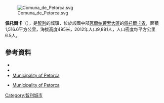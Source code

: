 [[Image:Comuna_de_Petorca.svg|right]]

'''佩托爾卡'''（{{lang-es|Petorca}}），是[[智利|智利]]的城鎮，位於該國中部[[瓦爾帕萊索大區|瓦爾帕萊索大區]]的[[佩托爾卡省|佩托爾卡省]]，面積1,516.6平方公里，海拔高度495米，2012年人口9,881人，人口密度每平方公里6.5人。

{{Coord|32|15|5|S|70|55|53|W|display=title}}

==參考資料==
*{{Cite web|url=http://www.municipalidadpetorca.cl/|title=Municipality of Petorca|accessdate=28 July 2010|language=es|archive-date=2016-03-04|archive-url=https://web.archive.org/web/20160304115457/http://www.municipalidadpetorca.cl/|dead-url=no}}
*{{Cite web |url= http://www.ine.cl/canales/chile_estadistico/censos_poblacion_vivienda/censo_pobl_vivi.php |title= National Statistics Institute |accessdate= 10 November 2010 |language= es |archive-date= 2019-01-06 |archive-url= https://web.archive.org/web/20190106234357/http://www.ine.cl/404.html?aspxerrorpath=%2Fcanales%2Fchile_estadistico%2Fcensos_poblacion_vivienda%2Fcenso_pobl_vivi.php |dead-url= no }}
*[http://www.municipalidadpetorca.cl/ Municipality of Petorca] {{Wayback|url=http://www.municipalidadpetorca.cl/ |date=20160304115457 }}
* {{es icon}} [http://www.municipalidadpetorca.cl/ Municipality of Petorca] {{Wayback|url=http://www.municipalidadpetorca.cl/ |date=20160304115457 }}

{{Chile-geo-stub}}
[[Category:智利城市|Category:智利城市]]